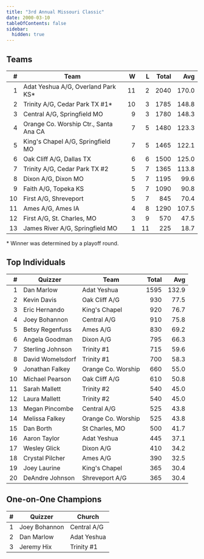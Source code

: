 ```yaml
---
title: "3rd Annual Missouri Classic"
date: 2000-03-10
tableOfContents: false
sidebar:
  hidden: true
---
```


## Teams

|    # | Team                                  |    W |    L | Total |   Avg |
| ---: | ------------------------------------- | ---: | ---: | ----: | ----: |
|    1 | Adat Yeshua A/G, Overland Park KS*    |   11 |    2 |  2040 | 170.0 |
|    2 | Trinity A/G, Cedar Park TX #1*        |   10 |    3 |  1785 | 148.8 |
|    3 | Central A/G, Springfield MO           |    9 |    3 |  1780 | 148.3 |
|    4 | Orange Co. Worship Ctr., Santa Ana CA |    7 |    5 |  1480 | 123.3 |
|    5 | King's Chapel A/G, Springfield MO     |    7 |    5 |  1465 | 122.1 |
|    6 | Oak Cliff A/G, Dallas TX              |    6 |    6 |  1500 | 125.0 |
|    7 | Trinity A/G, Cedar Park TX #2         |    5 |    7 |  1365 | 113.8 |
|    8 | Dixon A/G, Dixon MO                   |    5 |    7 |  1195 |  99.6 |
|    9 | Faith A/G, Topeka KS                  |    5 |    7 |  1090 |  90.8 |
|   10 | First A/G, Shreveport                 |    5 |    7 |   845 |  70.4 |
|   11 | Ames A/G, Ames IA                     |    4 |    8 |  1290 | 107.5 |
|   12 | First A/G, St. Charles, MO            |    3 |    9 |   570 |  47.5 |
|   13 | James River A/G, Springfield MO       |    1 |   11 |   225 |  18.7 |

\* Winner was determined by a playoff round.

## Top Individuals

|    # | Quizzer          | Team               | Total |   Avg |
| ---: | ---------------- | ------------------ | ----: | ----: |
|    1 | Dan Marlow       | Adat Yeshua        |  1595 | 132.9 |
|    2 | Kevin Davis      | Oak Cliff A/G      |   930 |  77.5 |
|    3 | Eric Hernando    | King's Chapel      |   920 |  76.7 |
|    4 | Joey Bohannon    | Central A/G        |   910 |  75.8 |
|    5 | Betsy Regenfuss  | Ames A/G           |   830 |  69.2 |
|    6 | Angela Goodman   | Dixon A/G          |   795 |  66.3 |
|    7 | Sterling Johnson | Trinity #1         |   715 |  59.6 |
|    8 | David Womelsdorf | Trinity #1         |   700 |  58.3 |
|    9 | Jonathan Falkey  | Orange Co. Worship |   660 |  55.0 |
|   10 | Michael Pearson  | Oak Cliff A/G      |   610 |  50.8 |
|   11 | Sarah Mallett    | Trinity #2         |   540 |  45.0 |
|   12 | Laura Mallett    | Trinity #2         |   540 |  45.0 |
|   13 | Megan Pincombe   | Central A/G        |   525 |  43.8 |
|   14 | Melissa Falkey   | Orange Co. Worship |   525 |  43.8 |
|   15 | Dan Borth        | St Charles, MO     |   500 |  41.7 |
|   16 | Aaron Taylor     | Adat Yeshua        |   445 |  37.1 |
|   17 | Wesley Glick     | Dixon A/G          |   410 |  34.2 |
|   18 | Crystal Pilcher  | Ames A/G           |   390 |  32.5 |
|   19 | Joey Laurine     | King's Chapel      |   365 |  30.4 |
|   20 | DeAndre Johnson  | Shreveport A/G     |   365 |  30.4 |

## One-on-One Champions

|    # | Quizzer       | Church      |
| ---: | ------------- | ----------- |
|    1 | Joey Bohannon | Central A/G |
|    2 | Dan Marlow    | Adat Yeshua |
|    3 | Jeremy Hix    | Trinity #1  |

